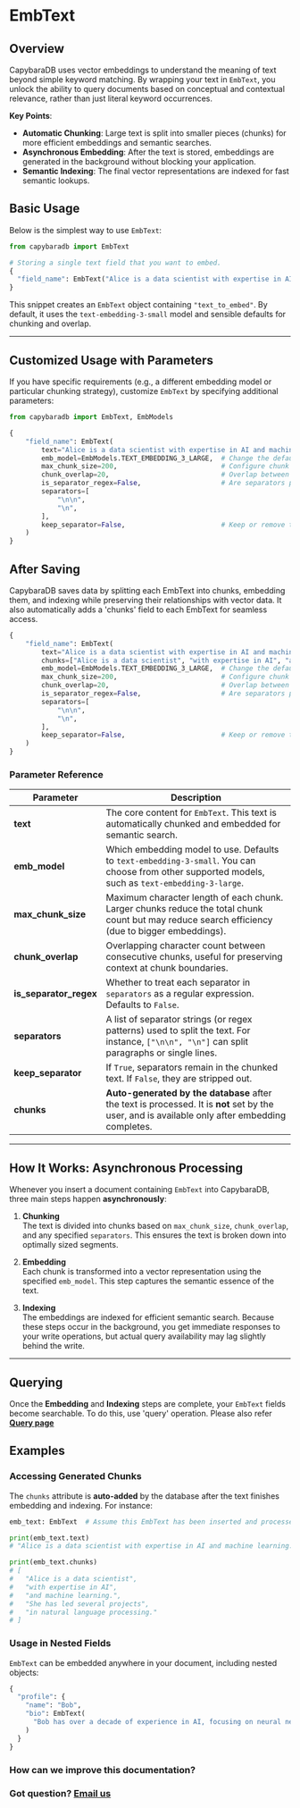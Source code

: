 
# EmbText

## Overview

CapybaraDB uses vector embeddings to understand the meaning of text beyond simple keyword matching. By wrapping your text in `EmbText`, you unlock the ability to query documents based on conceptual and contextual relevance, rather than just literal keyword occurrences.

**Key Points**:

- **Automatic Chunking**: Large text is split into smaller pieces (chunks) for more efficient embeddings and semantic searches.
- **Asynchronous Embedding**: After the text is stored, embeddings are generated in the background without blocking your application.
- **Semantic Indexing**: The final vector representations are indexed for fast semantic lookups.

## Basic Usage

Below is the simplest way to use `EmbText`:

```python showLineNumbers {5}
from capybaradb import EmbText

# Storing a single text field that you want to embed.
{
  "field_name": EmbText("Alice is a data scientist with expertise in AI and machine learning. She has led several projects in natural language processing.")
}
```

This snippet creates an `EmbText` object containing `"text_to_embed"`. By default, it uses the `text-embedding-3-small` model and sensible defaults for chunking and overlap.

---

## Customized Usage with Parameters

If you have specific requirements (e.g., a different embedding model or particular chunking strategy), customize `EmbText` by specifying additional parameters:

```python showLineNumbers {6-14}
from capybaradb import EmbText, EmbModels

{
    "field_name": EmbText(
        text="Alice is a data scientist with expertise in AI and machine learning. She has led several projects in natural language processing.",
        emb_model=EmbModels.TEXT_EMBEDDING_3_LARGE,  # Change the default model
        max_chunk_size=200,                          # Configure chunk sizes
        chunk_overlap=20,                            # Overlap between chunks
        is_separator_regex=False,                    # Are separators plain strings or regex?
        separators=[
            "\n\n",
            "\n",
        ],
        keep_separator=False,                        # Keep or remove the separator in chunks
    )
}
```

## After Saving

CapybaraDB saves data by splitting each EmbText into chunks, embedding them, and indexing while preserving their relationships with vector data. It also automatically adds a 'chunks' field to each EmbText for seamless access.

```python showLineNumbers {4}
{
    "field_name": EmbText(
        text="Alice is a data scientist with expertise in AI and machine learning. She has led several projects in natural language processing.",
        chunks=["Alice is a data scientist", "with expertise in AI", "and machine learning.", "She has led several projects", "in natural language processing."],
        emb_model=EmbModels.TEXT_EMBEDDING_3_LARGE,  # Change the default model
        max_chunk_size=200,                          # Configure chunk sizes
        chunk_overlap=20,                            # Overlap between chunks
        is_separator_regex=False,                    # Are separators plain strings or regex?
        separators=[
            "\n\n",
            "\n",
        ],
        keep_separator=False,                        # Keep or remove the separator in chunks
    )
}
```

### Parameter Reference

| **Parameter**          | **Description**                                                                                                                                   |
| ---------------------- | ------------------------------------------------------------------------------------------------------------------------------------------------- |
| **text**               | The core content for `EmbText`. This text is automatically chunked and embedded for semantic search.                                              |
| **emb_model**          | Which embedding model to use. Defaults to `text-embedding-3-small`. You can choose from other supported models, such as `text-embedding-3-large`. |
| **max_chunk_size**     | Maximum character length of each chunk. Larger chunks reduce the total chunk count but may reduce search efficiency (due to bigger embeddings).   |
| **chunk_overlap**      | Overlapping character count between consecutive chunks, useful for preserving context at chunk boundaries.                                        |
| **is_separator_regex** | Whether to treat each separator in `separators` as a regular expression. Defaults to `False`.                                                     |
| **separators**         | A list of separator strings (or regex patterns) used to split the text. For instance, `["\n\n", "\n"]` can split paragraphs or single lines.      |
| **keep_separator**     | If `True`, separators remain in the chunked text. If `False`, they are stripped out.                                                              |
| **chunks**             | **Auto-generated by the database** after the text is processed. It is **not** set by the user, and is available only after embedding completes.   |

---

## How It Works: Asynchronous Processing

Whenever you insert a document containing `EmbText` into CapybaraDB, three main steps happen **asynchronously**:

1. **Chunking**  
   The text is divided into chunks based on `max_chunk_size`, `chunk_overlap`, and any specified `separators`. This ensures the text is broken down into optimally sized segments.

2. **Embedding**  
   Each chunk is transformed into a vector representation using the specified `emb_model`. This step captures the semantic essence of the text.

3. **Indexing**  
   The embeddings are indexed for efficient semantic search. Because these steps occur in the background, you get immediate responses to your write operations, but actual query availability may lag slightly behind the write.

---

## Querying

Once the **Embedding** and **Indexing** steps are complete, your `EmbText` fields become searchable. To do this, use 'query' operation. Please also refer [**Query page**](/document/query)

## Examples

### Accessing Generated Chunks

The `chunks` attribute is **auto-added** by the database after the text finishes embedding and indexing. For instance:

```python showLineNumbers
emb_text: EmbText  # Assume this EmbText has been inserted and processed

print(emb_text.text)
# "Alice is a data scientist with expertise in AI and machine learning. She has led several projects in natural language processing."

print(emb_text.chunks)
# [
#   "Alice is a data scientist",
#   "with expertise in AI",
#   "and machine learning.",
#   "She has led several projects",
#   "in natural language processing."
# ]
```

### Usage in Nested Fields

`EmbText` can be embedded anywhere in your document, including nested objects:

```python showLineNumbers
{
  "profile": {
    "name": "Bob",
    "bio": EmbText(
      "Bob has over a decade of experience in AI, focusing on neural networks and deep learning."
    )
  }
}
```

### How can we improve this documentation?

<Feedback />

### Got question? [Email us](mailto:hello@capybaradb.co)
